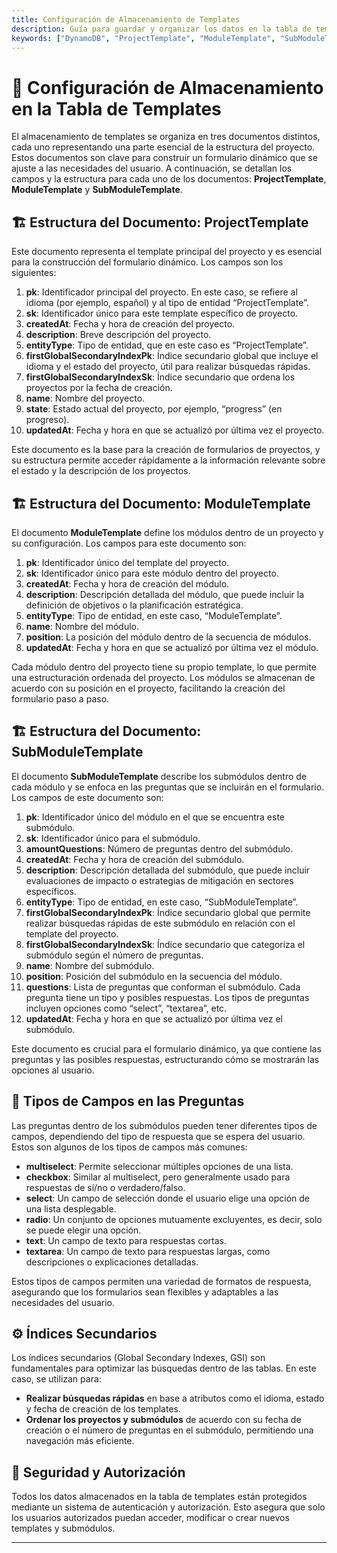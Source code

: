 ```yaml
---
title: Configuración de Almacenamiento de Templates
description: Guía para guardar y organizar los datos en la tabla de templates, utilizada para generar formularios dinámicos.
keywords: ["DynamoDB", "ProjectTemplate", "ModuleTemplate", "SubModuleTemplate", "Almacenamiento", "Formulario Dinámico"]
---
```


# 📂 Configuración de Almacenamiento en la Tabla de Templates

El almacenamiento de templates se organiza en tres documentos distintos, cada uno representando una parte esencial de la estructura del proyecto. Estos documentos son clave para construir un formulario dinámico que se ajuste a las necesidades del usuario. A continuación, se detallan los campos y la estructura para cada uno de los documentos: **ProjectTemplate**, **ModuleTemplate** y **SubModuleTemplate**.

## 🏗 **Estructura del Documento: ProjectTemplate**

Este documento representa el template principal del proyecto y es esencial para la construcción del formulario dinámico. Los campos son los siguientes:

1. **pk**: Identificador principal del proyecto. En este caso, se refiere al idioma (por ejemplo, español) y al tipo de entidad “ProjectTemplate”.
2. **sk**: Identificador único para este template específico de proyecto.
3. **createdAt**: Fecha y hora de creación del proyecto.
4. **description**: Breve descripción del proyecto.
5. **entityType**: Tipo de entidad, que en este caso es “ProjectTemplate”.
6. **firstGlobalSecondaryIndexPk**: Índice secundario global que incluye el idioma y el estado del proyecto, útil para realizar búsquedas rápidas.
7. **firstGlobalSecondaryIndexSk**: Índice secundario que ordena los proyectos por la fecha de creación.
8. **name**: Nombre del proyecto.
9. **state**: Estado actual del proyecto, por ejemplo, “progress” (en progreso).
10. **updatedAt**: Fecha y hora en que se actualizó por última vez el proyecto.

Este documento es la base para la creación de formularios de proyectos, y su estructura permite acceder rápidamente a la información relevante sobre el estado y la descripción de los proyectos.

## 🏗 **Estructura del Documento: ModuleTemplate**

El documento **ModuleTemplate** define los módulos dentro de un proyecto y su configuración. Los campos para este documento son:

1. **pk**: Identificador único del template del proyecto.
2. **sk**: Identificador único para este módulo dentro del proyecto.
3. **createdAt**: Fecha y hora de creación del módulo.
4. **description**: Descripción detallada del módulo, que puede incluir la definición de objetivos o la planificación estratégica.
5. **entityType**: Tipo de entidad, en este caso, “ModuleTemplate”.
6. **name**: Nombre del módulo.
7. **position**: La posición del módulo dentro de la secuencia de módulos.
8. **updatedAt**: Fecha y hora en que se actualizó por última vez el módulo.

Cada módulo dentro del proyecto tiene su propio template, lo que permite una estructuración ordenada del proyecto. Los módulos se almacenan de acuerdo con su posición en el proyecto, facilitando la creación del formulario paso a paso.

## 🏗 **Estructura del Documento: SubModuleTemplate**

El documento **SubModuleTemplate** describe los submódulos dentro de cada módulo y se enfoca en las preguntas que se incluirán en el formulario. Los campos de este documento son:

1. **pk**: Identificador único del módulo en el que se encuentra este submódulo.
2. **sk**: Identificador único para el submódulo.
3. **amountQuestions**: Número de preguntas dentro del submódulo.
4. **createdAt**: Fecha y hora de creación del submódulo.
5. **description**: Descripción detallada del submódulo, que puede incluir evaluaciones de impacto o estrategias de mitigación en sectores específicos.
6. **entityType**: Tipo de entidad, en este caso, “SubModuleTemplate”.
7. **firstGlobalSecondaryIndexPk**: Índice secundario global que permite realizar búsquedas rápidas de este submódulo en relación con el template del proyecto.
8. **firstGlobalSecondaryIndexSk**: Índice secundario que categoriza el submódulo según el número de preguntas.
9. **name**: Nombre del submódulo.
10. **position**: Posición del submódulo en la secuencia del módulo.
11. **questions**: Lista de preguntas que conforman el submódulo. Cada pregunta tiene un tipo y posibles respuestas. Los tipos de preguntas incluyen opciones como “select”, “textarea”, etc.
12. **updatedAt**: Fecha y hora en que se actualizó por última vez el submódulo.

Este documento es crucial para el formulario dinámico, ya que contiene las preguntas y las posibles respuestas, estructurando cómo se mostrarán las opciones al usuario.

## 📝 **Tipos de Campos en las Preguntas**

Las preguntas dentro de los submódulos pueden tener diferentes tipos de campos, dependiendo del tipo de respuesta que se espera del usuario. Estos son algunos de los tipos de campos más comunes:

- **multiselect**: Permite seleccionar múltiples opciones de una lista.
- **checkbox**: Similar al multiselect, pero generalmente usado para respuestas de sí/no o verdadero/falso.
- **select**: Un campo de selección donde el usuario elige una opción de una lista desplegable.
- **radio**: Un conjunto de opciones mutuamente excluyentes, es decir, solo se puede elegir una opción.
- **text**: Un campo de texto para respuestas cortas.
- **textarea**: Un campo de texto para respuestas largas, como descripciones o explicaciones detalladas.

Estos tipos de campos permiten una variedad de formatos de respuesta, asegurando que los formularios sean flexibles y adaptables a las necesidades del usuario.

## ⚙ **Índices Secundarios**

Los índices secundarios (Global Secondary Indexes, GSI) son fundamentales para optimizar las búsquedas dentro de las tablas. En este caso, se utilizan para:

- **Realizar búsquedas rápidas** en base a atributos como el idioma, estado y fecha de creación de los templates.
- **Ordenar los proyectos y submódulos** de acuerdo con su fecha de creación o el número de preguntas en el submódulo, permitiendo una navegación más eficiente.

## 🔐 **Seguridad y Autorización**

Todos los datos almacenados en la tabla de templates están protegidos mediante un sistema de autenticación y autorización. Esto asegura que solo los usuarios autorizados puedan acceder, modificar o crear nuevos templates y submódulos.

---
